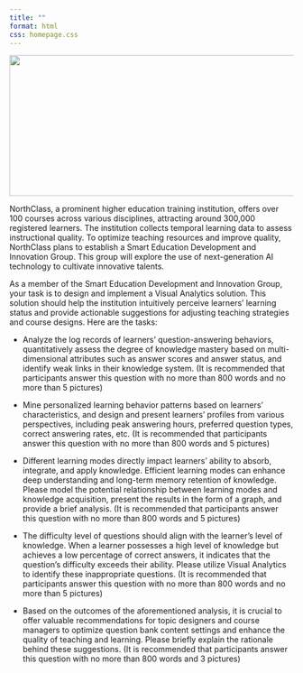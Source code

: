 ```yaml
---
title: ""
format: html
css: homepage.css
---
```


![](images/chinavis.png){width="800" height="250"}

::: fullscreen
NorthClass, a prominent higher education training institution, offers over 100 courses across various disciplines, attracting around 300,000 registered learners. The institution collects temporal learning data to assess instructional quality. To optimize teaching resources and improve quality, NorthClass plans to establish a Smart Education Development and Innovation Group. This group will explore the use of next-generation AI technology to cultivate innovative talents.

As a member of the Smart Education Development and Innovation Group, your task is to design and implement a Visual Analytics solution. This solution should help the institution intuitively perceive learners' learning status and provide actionable suggestions for adjusting teaching strategies and course designs. Here are the tasks:

-   Analyze the log records of learners' question-answering behaviors, quantitatively assess the degree of knowledge mastery based on multi-dimensional attributes such as answer scores and answer status, and identify weak links in their knowledge system. (It is recommended that participants answer this question with no more than 800 words and no more than 5 pictures)

-   Mine personalized learning behavior patterns based on learners' characteristics, and design and present learners' profiles from various perspectives, including peak answering hours, preferred question types, correct answering rates, etc. (It is recommended that participants answer this question with no more than 800 words and 5 pictures)

-   Different learning modes directly impact learners' ability to absorb, integrate, and apply knowledge. Efficient learning modes can enhance deep understanding and long-term memory retention of knowledge. Please model the potential relationship between learning modes and knowledge acquisition, present the results in the form of a graph, and provide a brief analysis. (It is recommended that participants answer this question with no more than 800 words and 5 pictures)

-   The difficulty level of questions should align with the learner's level of knowledge. When a learner possesses a high level of knowledge but achieves a low percentage of correct answers, it indicates that the question's difficulty exceeds their ability. Please utilize Visual Analytics to identify these inappropriate questions. (It is recommended that participants answer this question with no more than 800 words and no more than 5 pictures)

-   Based on the outcomes of the aforementioned analysis, it is crucial to offer valuable recommendations for topic designers and course managers to optimize question bank content settings and enhance the quality of teaching and learning. Please briefly explain the rationale behind these suggestions. (It is recommended that participants answer this question with no more than 800 words and 3 pictures)
:::
